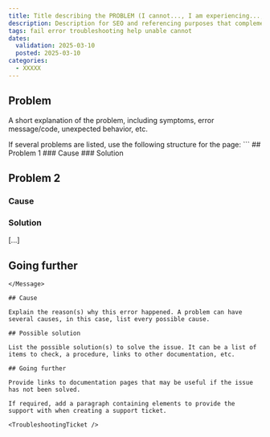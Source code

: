 ```yaml
---
title: Title describing the PROBLEM (I cannot..., I am experiencing..., My resource..., I am unable to..., Resource not found, etc.)
description: Description for SEO and referencing purposes that complements the title
tags: fail error troubleshooting help unable cannot
dates:
  validation: 2025-03-10
  posted: 2025-03-10
categories:
  - XXXXX
---
```


## Problem

A short explanation of the problem, including symptoms, error message/code, unexpected behavior, etc.

<Message type="note">
  If several problems are listed, use the following structure for the page:
  ```
  ## Problem 1
  ### Cause
  ### Solution

  ## Problem 2
  ### Cause
  ### Solution

  [...]

  ## Going further
  ```
</Message>

## Cause

Explain the reason(s) why this error happened. A problem can have several causes, in this case, list every possible cause.

## Possible solution

List the possible solution(s) to solve the issue. It can be a list of items to check, a procedure, links to other documentation, etc.

## Going further

Provide links to documentation pages that may be useful if the issue has not been solved.

If required, add a paragraph containing elements to provide the support with when creating a support ticket.

<TroubleshootingTicket />